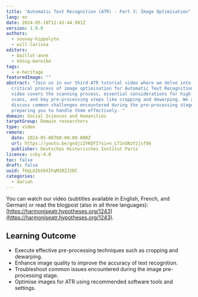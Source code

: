 ```yaml
---
title: "Automatic Text Recognition (ATR) - Part 3: Image Optimisation"
lang: en
date: 2024-05-10T12:43:44.991Z
version: 1.0.0
authors:
  - souvay-hippolyte
  - will-larissa
editors:
  - baillot-anne
  - könig-mareike
tags:
  - e-heritage
featuredImage: ""
abstract: "Join us in our third ATR tutorial video where we delve into the
  critical process of image optimisation for Automatic Text Recognition. This
  video covers the scanning process, essential considerations for high-quality
  scans, and key pre-processing steps like cropping and dewarping. We also
  discuss common challenges encountered during the pre-processing stage of ATR,
  preparing you to handle them effectively. "
domain: Social Sciences and Humanities
targetGroup: Domain researchers
type: video
remote:
  date: 2024-05-06T08:00:00.000Z
  url: https://youtu.be/gndjz2YKQYI?si=n_LT1nGNzY2jsf66
  publisher: Deutsches Historisches Institut Paris
licence: ccby-4.0
toc: false
draft: false
uuid: f6qLU2bS6XIhqM28ZJ2DC
categories:
  - dariah
---
```

You can watch our video (subtitles available in English, French, and German) or read the blogpost (also in all three languages): [https://harmoniseatr.hypotheses.org/1243](https://harmoniseatr.hypotheses.org/1243).

## Learning Outcome

- Execute effective pre-processing techniques such as cropping and dewarping.
- Enhance image quality to improve the accuracy of text recognition.
- Troubleshoot common issues encountered during the image pre-processing stage.
- Optimise images for ATR using recommended software tools and settings.
